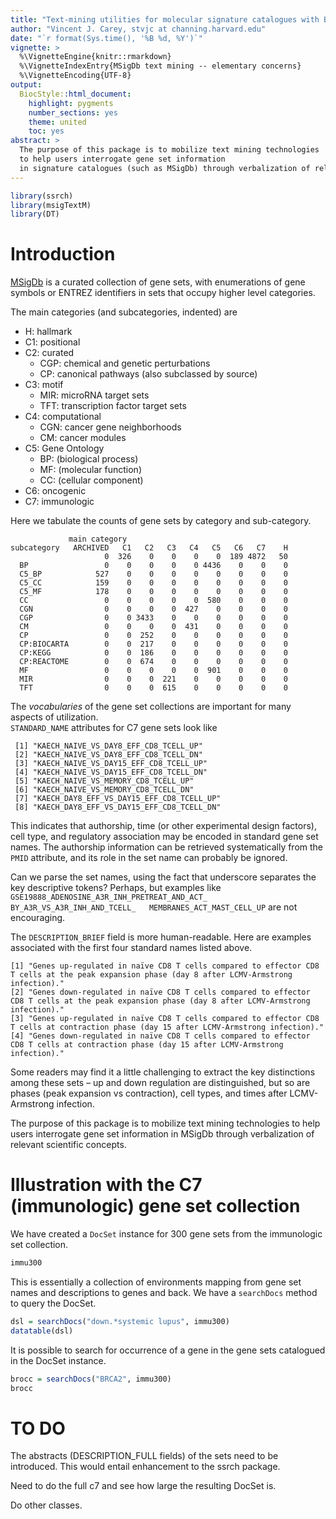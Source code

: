 ```yaml
---
title: "Text-mining utilities for molecular signature catalogues with Bioconductor"
author: "Vincent J. Carey, stvjc at channing.harvard.edu"
date: "`r format(Sys.time(), '%B %d, %Y')`"
vignette: >
  %\VignetteEngine{knitr::rmarkdown}
  %\VignetteIndexEntry{MSigDb text mining -- elementary concerns}
  %\VignetteEncoding{UTF-8}
output:
  BiocStyle::html_document:
    highlight: pygments
    number_sections: yes
    theme: united
    toc: yes
abstract: >
  The purpose of this package is to mobilize text mining technologies
  to help users interrogate gene set information
  in signature catalogues (such as MSigDb) through verbalization of relevant scientific concepts.
---
```


```r
library(ssrch)
library(msigTextM)
library(DT)
```

# Introduction

[MSigDb](http://software.broadinstitute.org/gsea/msigdb/index.jsp)
is a curated collection of gene sets, with
enumerations of gene symbols or ENTREZ identifiers
in sets that occupy higher level categories.

The main categories (and subcategories, indented) are

- H: hallmark
- C1: positional
- C2: curated 
    - CGP: chemical and genetic perturbations
    - CP: canonical pathways (also subclassed by source)
- C3: motif
    - MIR: microRNA target sets
    - TFT: transcription factor target sets
- C4: computational
    - CGN: cancer gene neighborhoods
    - CM: cancer modules
- C5: Gene Ontology
    - BP: (biological process) 
    - MF: (molecular function)
    - CC: (cellular component)
- C6: oncogenic
- C7: immunologic

Here we tabulate the counts of gene sets by category
and sub-category.  
```
             main category
subcategory   ARCHIVED   C1   C2   C3   C4   C5   C6   C7    H
                     0  326    0    0    0    0  189 4872   50
  BP                 0    0    0    0    0 4436    0    0    0
  C5_BP            527    0    0    0    0    0    0    0    0
  C5_CC            159    0    0    0    0    0    0    0    0
  C5_MF            178    0    0    0    0    0    0    0    0
  CC                 0    0    0    0    0  580    0    0    0
  CGN                0    0    0    0  427    0    0    0    0
  CGP                0    0 3433    0    0    0    0    0    0
  CM                 0    0    0    0  431    0    0    0    0
  CP                 0    0  252    0    0    0    0    0    0
  CP:BIOCARTA        0    0  217    0    0    0    0    0    0
  CP:KEGG            0    0  186    0    0    0    0    0    0
  CP:REACTOME        0    0  674    0    0    0    0    0    0
  MF                 0    0    0    0    0  901    0    0    0
  MIR                0    0    0  221    0    0    0    0    0
  TFT                0    0    0  615    0    0    0    0    0
```

The _vocabularies_ of the gene set collections are important for
many aspects of utilization.  
`STANDARD_NAME` attributes for
C7 gene sets look like

```
 [1] "KAECH_NAIVE_VS_DAY8_EFF_CD8_TCELL_UP"          
 [2] "KAECH_NAIVE_VS_DAY8_EFF_CD8_TCELL_DN"          
 [3] "KAECH_NAIVE_VS_DAY15_EFF_CD8_TCELL_UP"         
 [4] "KAECH_NAIVE_VS_DAY15_EFF_CD8_TCELL_DN"         
 [5] "KAECH_NAIVE_VS_MEMORY_CD8_TCELL_UP"            
 [6] "KAECH_NAIVE_VS_MEMORY_CD8_TCELL_DN"            
 [7] "KAECH_DAY8_EFF_VS_DAY15_EFF_CD8_TCELL_UP"      
 [8] "KAECH_DAY8_EFF_VS_DAY15_EFF_CD8_TCELL_DN"      
```

This indicates that authorship, time
(or other experimental design factors), cell type, and
regulatory association may be encoded in standard gene
set names.  The authorship information can be retrieved
systematically from the `PMID` attribute, and its
role in the set name can probably
be ignored.

Can we parse the set names, using the fact that
underscore separates the key descriptive tokens?
Perhaps, but examples like
`GSE19888_ADENOSINE_A3R_INH_PRETREAT_AND_ACT_
  BY_A3R_VS_A3R_INH_AND_TCELL_
  MEMBRANES_ACT_MAST_CELL_UP`
are not encouraging.

The `DESCRIPTION_BRIEF` field is more human-readable.  Here
are examples associated with the first four standard
names listed above.
```
[1] "Genes up-regulated in naïve CD8 T cells compared to effector CD8 T cells at the peak expansion phase (day 8 after LCMV-Armstrong infection)."  
[2] "Genes down-regulated in naïve CD8 T cells compared to effector CD8 T cells at the peak expansion phase (day 8 after LCMV-Armstrong infection)."
[3] "Genes up-regulated in naïve CD8 T cells compared to effector CD8 T cells at contraction phase (day 15 after LCMV-Armstrong infection)."        
[4] "Genes down-regulated in naïve CD8 T cells compared to effector CD8 T cells at contraction phase (day 15 after LCMV-Armstrong infection)."   
```

Some readers may find it a little challenging to extract the
key distinctions among these sets -- up and down regulation
are distinguished, but so are phases (peak expansion vs contraction),
cell types, and times after LCMV-Armstrong infection.

The purpose of this package is to mobilize text mining technologies
to help users interrogate gene set information
in MSigDb through verbalization of relevant scientific concepts.

# Illustration with the C7 (immunologic) gene set collection

We have created a `DocSet` instance for 300 gene sets from
the immunologic set collection.

```r
immu300
```

This is essentially a collection of environments mapping from gene set
names and descriptions to genes and back.  We have a `searchDocs` method
to query the DocSet.

```r
dsl = searchDocs("down.*systemic lupus", immu300)
datatable(dsl)
```

It is possible to search for occurrence of a gene in the
gene sets catalogued in the DocSet instance.

```r
brocc = searchDocs("BRCA2", immu300)
brocc
```

# TO DO

The abstracts (DESCRIPTION_FULL fields) of the sets need to be introduced.
This would entail enhancement to the ssrch package.

Need to do the full c7 and see how large the resulting DocSet is.

Do other classes.
